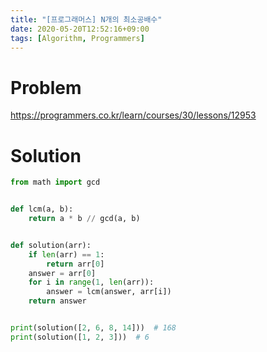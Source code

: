 ```yaml
---
title: "[프로그래머스] N개의 최소공배수"
date: 2020-05-20T12:52:16+09:00
tags: [Algorithm, Programmers]
---
```


# Problem

<https://programmers.co.kr/learn/courses/30/lessons/12953>

# Solution

```py
from math import gcd


def lcm(a, b):
    return a * b // gcd(a, b)


def solution(arr):
    if len(arr) == 1:
        return arr[0]
    answer = arr[0]
    for i in range(1, len(arr)):
        answer = lcm(answer, arr[i])
    return answer


print(solution([2, 6, 8, 14]))  # 168
print(solution([1, 2, 3]))  # 6
```
